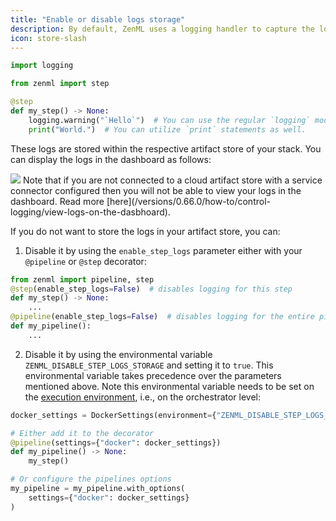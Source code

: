 ```yaml
---
title: "Enable or disable logs storage"
description: By default, ZenML uses a logging handler to capture the logs that occur during the execution of a step. Users are free to use the default python logging module or print statements, and ZenML's logging handler will catch these logs and store them.
icon: store-slash
---
```


```py
import logging

from zenml import step

@step
def my_step() -> None:
    logging.warning("`Hello`")  # You can use the regular `logging` module.
    print("World.")  # You can utilize `print` statements as well.
```

These logs are stored within the respective artifact store of your stack. You can display the logs in the dashboard as follows:
<Frame caption="Displaying step logs on the dashboard">
  <img src="/images/how-to/stack-47.avif" />
</Frame>

<Note>
    Note that if you are not connected to a cloud artifact store with a service connector configured then you will not be able to view your logs in the dashboard. Read more [here](/versions/0.66.0/how-to/control-logging/view-logs-on-the-dasbhoard).
</Note>

If you do not want to store the logs in your artifact store, you can:

1. Disable it by using the `enable_step_logs` parameter either with your `@pipeline` or `@step` decorator:

```py
from zenml import pipeline, step
@step(enable_step_logs=False)  # disables logging for this step
def my_step() -> None:
    ...
@pipeline(enable_step_logs=False)  # disables logging for the entire pipeline
def my_pipeline():
    ...
```
2. Disable it by using the environmental variable `ZENML_DISABLE_STEP_LOGS_STORAGE` and setting it to `true`. This environmental variable takes precedence over the parameters mentioned above. Note this environmental variable needs to be set on the [execution environment](/versions/0.66.0/how-to/configure-python-environments#execution-environments), i.e., on the orchestrator level:

```py
docker_settings = DockerSettings(environment={"ZENML_DISABLE_STEP_LOGS_STORAGE": "true"})

# Either add it to the decorator
@pipeline(settings={"docker": docker_settings})
def my_pipeline() -> None:
    my_step()

# Or configure the pipelines options
my_pipeline = my_pipeline.with_options(
    settings={"docker": docker_settings}
)
```
